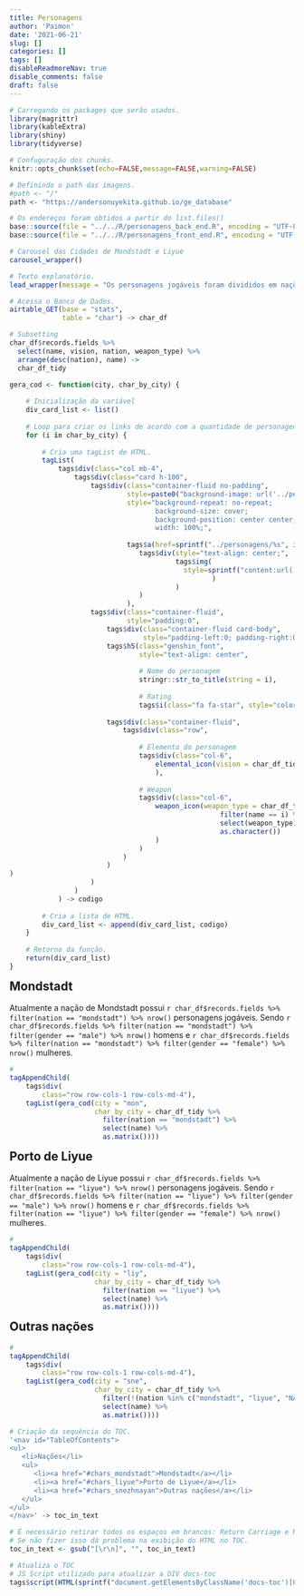 ```yaml
---
title: Personagens
author: 'Paimon'
date: '2021-06-21'
slug: []
categories: []
tags: []
disableReadmoreNav: true
disable_comments: false
draft: false
---
```


```r
# Carregando os packages que serão usados.
library(magrittr)
library(kableExtra)
library(shiny)
library(tidyverse)

# Confuguração dos chunks.
knitr::opts_chunk$set(echo=FALSE,message=FALSE,warning=FALSE)

# Definindo o path das imagens.
#path <- "/"
path <- "https://andersonuyekita.github.io/ge_database"

# Os endereços foram obtidos a partir do list.files() 
base::source(file = "../../R/personagens_back_end.R", encoding = "UTF-8")
base::source(file = "../../R/personagens_front_end.R", encoding = "UTF-8")
```

```r
# Carousel das Cidades de Mondstadt e Liyue
carousel_wrapper()

# Texto explanatório.
lead_wrapper(message = "Os personagens jogáveis foram divididos em nações apenas para organização.")
```

```r
# Acessa o Banco de Dados.
airtable_GET(base = "stats",
             table = "char") -> char_df

# Subsetting 
char_df$records.fields %>%
  select(name, vision, nation, weapon_type) %>%
  arrange(desc(nation), name) ->
  char_df_tidy
```

```r

gera_cod <- function(city, char_by_city) {
    
    # Inicialização da variável
    div_card_list <- list()
    
    # Loop para criar os links de acordo com a quantidade de personagens.
    for (i in char_by_city) {
        
        # Cria uma tagList de HTML.
        tagList(
            tags$div(class="col mb-4",
                tags$div(class="card h-100",
                    tags$div(class="container-fluid no-padding",
                             style=paste0("background-image: url('../personagens/index/", city,"_avatar_bg.png');"),
                             style="background-repeat: no-repeat;
                                    background-size: cover;
                                    background-position: center center;
                                    width: 100%;",
                             
                             tags$a(href=sprintf("../personagens/%s", i),
                                tags$div(style="text-align: center;", 
                                         tags$img(
                                           style=sprintf("content:url('../personagens/index/avatares/%s_avatar_%s.png')", city, i)
                                                  )
                                         )
                                )
                             ),
                    tags$div(class="container-fluid",
                             style="padding:0",
                        tags$div(class="container-fluid card-body",
                                 style="padding-left:0; padding-right:0;",
                        tags$h5(class="genshin_font",
                                style="text-align: center",
                                
                                # Nome do personagem
                                stringr::str_to_title(string = i),
                                
                                # Rating
                                tags$i(class="fa fa-star", style="color: #FFDF00", `aria-hidden`="true")),
                        
                        tags$div(class="container-fluid",
                            tags$div(class="row",
                                     
                                # Elemento do personagem
                                tags$div(class="col-6",
                                    elemental_icon(vision = char_df_tidy %>% filter(name == i) %>% select(vision))
                                    ),
                                
                                # Weapon
                                tags$div(class="col-6",
                                    weapon_icon(weapon_type = char_df_tidy %>%
                                                    filter(name == i) %>%
                                                    select(weapon_type) %>%
                                                    as.character())
                                    )
                                )
                            )
                        )
)
                    )
                )
            ) -> codigo
        
        # Cria a lista de HTML.
        div_card_list <- append(div_card_list, codigo)
    }
    
    # Retorno da função.
    return(div_card_list)
}
```

<a name="chars_mondstadt"><h2 class="genshin_font" style="padding-top: 60px; margin-top: -60px;">Mondstadt</h2></a>

Atualmente a nação de Mondstadt possui `r char_df$records.fields %>% filter(nation == "mondstadt") %>% nrow()` personagens jogáveis. Sendo `r char_df$records.fields %>% filter(nation == "mondstadt") %>% filter(gender == "male") %>% nrow()` homens e `r char_df$records.fields %>% filter(nation == "mondstadt") %>% filter(gender == "female") %>% nrow()` mulheres.

```r
# 
tagAppendChild(
    tags$div(
        class="row row-cols-1 row-cols-md-4"),
    tagList(gera_cod(city = "mon",
                     char_by_city = char_df_tidy %>%
                       filter(nation == "mondstadt") %>%
                       select(name) %>%
                       as.matrix())))
```

<a name="chars_liyue"><h2 class="genshin_font" style="padding-top: 60px; margin-top: -60px;">Porto de Liyue</h2></a>

Atualmente a nação de Liyue possui `r char_df$records.fields %>% filter(nation == "liyue") %>% nrow()` personagens jogáveis. Sendo `r char_df$records.fields %>% filter(nation == "liyue") %>% filter(gender == "male") %>% nrow()` homens e `r char_df$records.fields %>% filter(nation == "liyue") %>% filter(gender == "female") %>% nrow()` mulheres.

```r
# 
tagAppendChild(
    tags$div(
        class="row row-cols-1 row-cols-md-4"),
    tagList(gera_cod(city = "liy",
                     char_by_city = char_df_tidy %>%
                       filter(nation == "liyue") %>%
                       select(name) %>%
                       as.matrix())))
```

<a name="chars_snezhnayan"><h2 class="genshin_font" style="padding-top: 60px; margin-top: -60px;">Outras nações</h2></a>

```r
# 
tagAppendChild(
    tags$div(
        class="row row-cols-1 row-cols-md-4"),
    tagList(gera_cod(city = "sne",
                     char_by_city = char_df_tidy %>%
                       filter(!(nation %in% c("mondstadt", "liyue", "NA"))) %>%
                       select(name) %>%
                       as.matrix())))
```

```r
# Criação da sequência do TOC.
'<nav id="TableOfContents">
<ul>
   <li>Nações</li>
   <ul>
      <li><a href="#chars_mondstadt">Mondstadt</a></li>
      <li><a href="#chars_liyue">Porto de Liyue</a></li>
      <li><a href="#chars_snezhnayan">Outras nações</a></li>   
   </ul>
</ul>
</nav>' -> toc_in_text

# É necessário retirar todos os espaços em brancos: Return Carriage e Nova linhas.
# Se não fizer isso dá problema na exibição do HTML no TOC.
toc_in_text <- gsub("[\r\n]", "", toc_in_text)

# Atualiza o TOC
# JS Script utilizado para atualizar a DIV docs-toc
tags$script(HTML(sprintf("document.getElementsByClassName('docs-toc')[0].innerHTML = '%s';", toc_in_text)))
```
